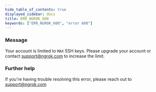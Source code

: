```yaml
---
hide_table_of_contents: true
displayed_sidebar: docs
title: ERR_NGROK_608
keywords: ["ERR_NGROK_608", "error 608"]
---
```


### Message

Your account is limited to `MAX` SSH keys. Please upgrade your account or contact support@ngrok.com to increase the limit.

### Further help

If you're having trouble resolving this error, please reach out to [support@ngrok.com](mailto:support@ngrok.com?subject=Help%20with%20ERR_NGROK_608)
